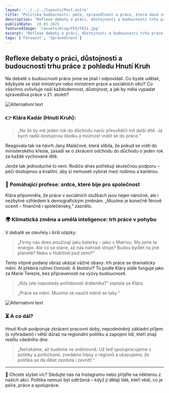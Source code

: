 ```yaml
---
layout: '../../../layouts/Post.astro'
title: "Politika budoucnosti: péče, spravedlnost a práce, která dává smysl"
description: "Reflexe debaty o práci, důstojnosti a budoucnosti trhu práce z pohledu Hnutí Kruh"
publishDate:  28.05.2025
featuredImage: '/assets/blog/FES/FES1.jpg'
excerpt: "Reflexe debaty o práci, důstojnosti a budoucnosti trhu práce z pohledu Hnutí Kruh"
tags: ['Férovost', 'Spravedlnost']
---
```


## Reflexe debaty o práci, důstojnosti a budoucnosti trhu práce z pohledu Hnutí Kruh

Na debatě o budoucnosti práce jsme se ptali i odpovídali. Co byste udělali, kdybyste se stali ministryní nebo ministrem práce a sociálních věcí? Co všechno ovlivňuje naši každodennost, důstojnost, a jak by měla vypadat spravedlivá práce v 21. století?

![Alternativní text](/assets/blog/FES/FES2.jpg)

### 👉 Klára Kadár (Hnutí Kruh):

> „Ne že by mě jeden rok do důchodu navíc přesvědčil mít další dítě. Já bych radši dostupnou školku a možnost vrátit se do práce.“

Reagovala tak na návrh Jany Maláčové, která slíbila, že pokud se vrátí do ministerského křesla, zasadí se o zkrácení odchodu do důchodu o jeden rok za každé vychované dítě.

Jenže tak jednoduché to není. Rodiče dnes potřebují skutečnou podporu – péči dostupnou a kvalitní, aby si nemuseli vybírat mezi rodinou a kariérou.

### 👥 Pomáhající profese: srdce, které bije pro společnost

Klára připomněla, že práce v sociálních službách jsou nejen náročné, ale i nezbytné vzhledem k demografickým změnám. „Musíme je konečně férově ocenit – finančně i společensky,“ zaznělo.

### 🌍 Klimatická změna a umělá inteligence: trh práce v pohybu

V debatě se otevřely i širší otázky:

> „Firmy nás dnes používají jako baterky – jako v Matrixu. My jsme ta energie. Ale co se stane, až nás nahradí stroje? Budou bydlet na jiné planetě? Nebo v Hobitíně pod zemí?“

Tento vtipně podaný obraz ukázal vážné obavy: trh práce se dramaticky mění. AI přebírá rutinní činnosti. A školství? To podle Kláry stále funguje jako za Marie Terezie, bez připravenosti na výzvy budoucnosti.

> „Kdy jste naposledy potřebovali dráteníka?“ zeptala se Klára.

> „Práce se mění. Musíme se naučit měnit se taky.“

![Alternativní text](/assets/blog/FES/FES3.jpg)

### ⏳ A co dál?

Hnutí Kruh podporuje zkrácení pracovní doby, nepodmíněný základní příjem (s výhradami) i větší důraz na regionální politiku a zapojení lidí, kteří znají realitu všedního dne.

> „Nečekáme, až budeme ve sněmovně. Už teď spolupracujeme s politiky a političkami, zvedáme hlasy z regionů a ukazujeme, že politika se dá dělat zezdola i zevnitř.“

---

📌 Chcete slyšet víc? Sledujte nás na Instagramu nebo přijďte na některou z našich akcí. Politika nemusí být odtržená – když ji dělají lidé, kteří vědí, co je péče, práce a spolupráce.
